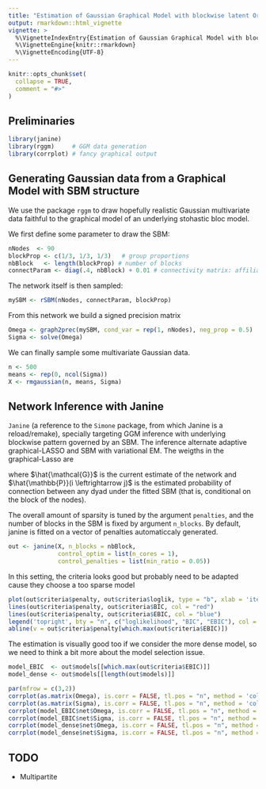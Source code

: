 ```yaml
---
title: "Estimation of Gaussian Graphical Model with blockwise latent Organisation"
output: rmarkdown::html_vignette
vignette: >
  %\VignetteIndexEntry{Estimation of Gaussian Graphical Model with blockwise latent Organisation}
  %\VignetteEngine{knitr::rmarkdown}
  %\VignetteEncoding{UTF-8}
---
```


```r
knitr::opts_chunk$set(
  collapse = TRUE,
  comment = "#>"
)
```


## Preliminaries

```r
library(janine)   
library(rggm)     # GGM data generation
library(corrplot) # fancy graphical output
```

## Generating Gaussian data from a Graphical Model with SBM structure

We use the package `rggm` to draw hopefully realistic Gaussian multivariate data faithful to the graphical model of an underlying stohastic bloc model.


We first define some parameter to draw the SBM:

```r
nNodes  <- 90
blockProp <- c(1/3, 1/3, 1/3)   # group proportions
nbBlock   <- length(blockProp) # number of blocks
connectParam <- diag(.4, nbBlock) + 0.01 # connectivity matrix: affiliation network
```

The network itself is then sampled:

```r
mySBM <- rSBM(nNodes, connectParam, blockProp)
```

From this network we build a signed precision matrix 

```r
Omega <- graph2prec(mySBM, cond_var = rep(1, nNodes), neg_prop = 0.5)
Sigma <- solve(Omega)
```

We can finally sample some multivariate Gaussian data.

```r
n <- 500
means <- rep(0, ncol(Sigma))
X <- rmgaussian(n, means, Sigma)
```

## Network Inference with Janine

`Janine` (a reference to the `Simone` package, from which Janine is a reload/remake), specially targeting GGM inference with underlying blockwise pattern governed by an SBM. The inference alternate adaptive graphical-LASSO and SBM with variational EM. The weigths in the graphical-Lasso are

\begin{equation}
  w_{ij} = \frac{\left(1 - \hat{\mathbb{P}}(i \leftrightarrow j)\right)}{1 - \mathrm{density}(\hat{\mathcal{G}})},
\end{equation}

where $\hat{\mathcal{G}}$ is the current estimate of the network and $\hat{\mathbb{P}}(i \leftrightarrow j)$ is the estimated probability of connection between any dyad under the fitted SBM (that is, conditional on the block of the nodes).

The overall amount of sparsity is tuned by the argument `penalties`, and the number of blocks in the SBM is fixed by argument `n_blocks`. By default, janine is fitted on a vector of penalties automaticcaly generated.

```r
out <- janine(X, n_blocks = nbBlock,
              control_optim = list(n_cores = 1),
              control_penalties = list(min_ratio = 0.05))
```

In this setting, the criteria looks good but probably need to be adapted cause they choose a too sparse model

```r
plot(out$criteria$penalty, out$criteria$loglik, type = "b", xlab = 'iteration', ylab = 'criteria', log = "x")
lines(out$criteria$penalty, out$criteria$BIC, col = "red")
lines(out$criteria$penalty, out$criteria$EBIC, col = "blue")
legend('topright', bty = "n", c("loglikelihood", "BIC", "EBIC"), col = c("black", "red", "blue"), lty = c(1,1,1))
abline(v = out$criteria$penalty[which.max(out$criteria$EBIC)])
```

The estimation is visually good too if we consider the more dense model, so we need to think a bit more about the model selection issue.

```r
model_EBIC  <- out$models[[which.max(out$criteria$EBIC)]]
model_dense <- out$models[[length(out$models)]]
```


```r
par(mfrow = c(3,2))
corrplot(as.matrix(Omega), is.corr = FALSE, tl.pos = "n", method = 'color', type = "upper", diag = FALSE, title = "TRUE precision")
corrplot(as.matrix(Sigma), is.corr = FALSE, tl.pos = "n", method = 'color', type = "upper", diag = FALSE, title = "TRUE variance")
corrplot(model_EBIC$net$Omega, is.corr = FALSE, tl.pos = "n", method = 'color', type = "upper", diag = FALSE, title = "Estimated precision")
corrplot(model_EBIC$net$Sigma, is.corr = FALSE, tl.pos = "n", method = 'color', type = "upper", diag = FALSE, title = "Estimated variance")
corrplot(model_dense$net$Omega, is.corr = FALSE, tl.pos = "n", method = 'color', type = "upper", diag = FALSE, title = "Estimated precision")
corrplot(model_dense$net$Sigma, is.corr = FALSE, tl.pos = "n", method = 'color', type = "upper", diag = FALSE, title = "Estimated variance")
```

## TODO
  - Multipartite

